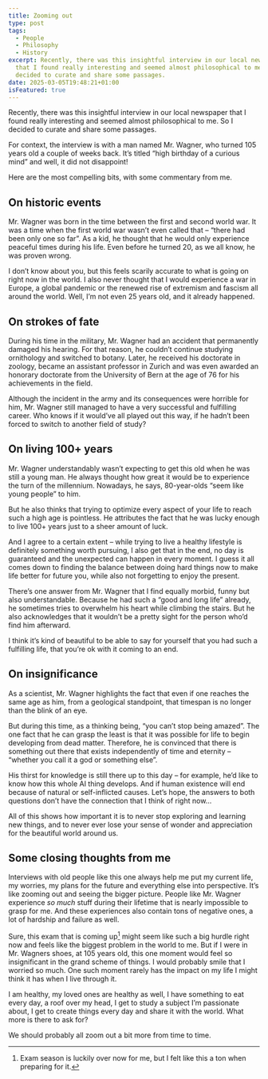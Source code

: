 ```yaml
---
title: Zooming out
type: post
tags:
  - People
  - Philosophy
  - History
excerpt: Recently, there was this insightful interview in our local newspaper
  that I found really interesting and seemed almost philosophical to me. So I
  decided to curate and share some passages.
date: 2025-03-05T19:48:21+01:00
isFeatured: true
---
```


Recently, there was this insightful interview in our local newspaper that I found really interesting and seemed almost philosophical to me. So I decided to curate and share some passages.

For context, the interview is with a man named Mr. Wagner, who turned 105 years old a couple of weeks back. It’s titled “high birthday of a curious mind” and well, it did not disappoint!

Here are the most compelling bits, with some commentary from me.

## On historic events
Mr. Wagner was born in the time between the first and second world war. It was a time when the first world war wasn’t even called that – “there had been only one so far”. As a kid, he thought that he would only experience peaceful times during his life. Even before he turned 20, as we all know, he was proven wrong.

I don’t know about you, but this feels scarily accurate to what is going on right now in the world. I also never thought that I would experience a war in Europe, a global pandemic or the renewed rise of extremism and fascism all around the world. Well, I’m not even 25 years old, and it already happened.

## On strokes of fate
During his time in the military, Mr. Wagner had an accident that permanently damaged his hearing. For that reason, he couldn’t continue studying ornithology and switched to botany. Later, he received his doctorate in zoology, became an assistant professor in Zurich and was even awarded an honorary doctorate from the University of Bern at the age of 76 for his achievements in the field.

Although the incident in the army and its consequences were horrible for him, Mr. Wagner still managed to have a very successful and fulfilling career. Who knows if it would’ve all played out this way, if he hadn’t been forced to switch to another field of study?

## On living 100+ years
Mr. Wagner understandably wasn’t expecting to get this old when he was still a young man. He always thought how great it would be to experience the turn of the millennium. Nowadays, he says, 80-year-olds “seem like young people” to him.

But he also thinks that trying to optimize every aspect of your life to reach such a high age is pointless. He attributes the fact that he was lucky enough to live 100+ years just to a sheer amount of luck.

And I agree to a certain extent – while trying to live a healthy lifestyle is definitely something worth pursuing, I also get that in the end, no day is guaranteed and the unexpected can happen in every moment. I guess it all comes down to finding the balance between doing hard things now to make life better for future you, while also not forgetting to enjoy the present.

There’s one answer from Mr. Wagner that I find equally morbid, funny but also understandable. Because he had such a “good and long life” already, he sometimes tries to overwhelm his heart while climbing the stairs. But he also acknowledges that it wouldn’t be a pretty sight for the person who’d find him afterward.

I think it’s kind of beautiful to be able to say for yourself that you had such a fulfilling life, that you’re ok with it coming to an end.

## On insignificance
As a scientist, Mr. Wagner highlights the fact that even if one reaches the same age as him, from a geological standpoint, that timespan is no longer than the blink of an eye.

But during this time, as a thinking being, “you can’t stop being amazed”. The one fact that he can grasp the least is that it was possible for life to begin developing from dead matter. Therefore, he is convinced that there is something out there that exists independently of time and eternity – “whether you call it a god or something else”.

His thirst for knowledge is still there up to this day – for example, he’d like to know how this whole AI thing develops. And if human existence will end because of natural or self-inflicted causes. Let’s hope, the answers to both questions don’t have the connection that I think of right now…

All of this shows how important it is to never stop exploring and learning new things, and to never ever lose your sense of wonder and appreciation for the beautiful world around us.

## Some closing thoughts from me
Interviews with old people like this one always help me put my current life, my worries, my plans for the future and everything else into perspective. It’s like zooming out and seeing the bigger picture. People like Mr. Wagner experience _so much_ stuff during their lifetime that is nearly impossible to grasp for me. And these experiences also contain tons of negative ones, a lot of hardship and failure as well.

Sure, this exam that is coming up[^1] might seem like such a big hurdle right now and feels like the biggest problem in the world to me. But if I were in Mr. Wagners shoes, at 105 years old, this one moment would feel so insignificant in the grand scheme of things. I would probably smile that I worried so much. One such moment rarely has the impact on my life I might think it has when I live through it.

I am healthy, my loved ones are healthy as well, I have something to eat every day, a roof over my head, I get to study a subject I’m passionate about, I get to create things every day and share it with the world. What more is there to ask for?

We should probably all zoom out a bit more from time to time.

[^1]:	Exam season is luckily over now for me, but I felt like this a ton when preparing for it.
